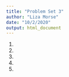 ```yaml
---
title: "Problem Set 3"
author: "Liza Morse"
date: "10/2/2020"
output: html_document
---
```


1)

2)

3) 

4)

5)
